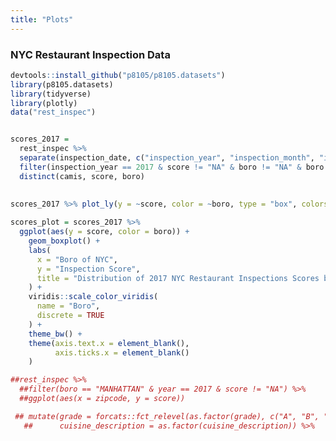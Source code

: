 ```yaml
---
title: "Plots"
---
```


### NYC Restaurant Inspection Data

```r
devtools::install_github("p8105/p8105.datasets")
library(p8105.datasets)
library(tidyverse)
library(plotly)
data("rest_inspec")


scores_2017 = 
  rest_inspec %>% 
  separate(inspection_date, c("inspection_year", "inspection_month", "inspection_day"), sep = "-") %>% 
  filter(inspection_year == 2017 & score != "NA" & boro != "NA" & boro != "Missing") %>%
  distinct(camis, score, boro)
  
  
scores_2017 %>% plot_ly(y = ~score, color = ~boro, type = "box", colors = "Set2")

scores_plot = scores_2017 %>% 
  ggplot(aes(y = score, color = boro)) +
    geom_boxplot() +
    labs(
      x = "Boro of NYC",
      y = "Inspection Score",
      title = "Distribution of 2017 NYC Restaurant Inspections Scores by Boro"
    ) +
    viridis::scale_color_viridis(
      name = "Boro",
      discrete = TRUE
    ) +
    theme_bw() +
    theme(axis.text.x = element_blank(),
          axis.ticks.x = element_blank()
    ) 

##rest_inspec %>% 
  ##filter(boro == "MANHATTAN" & year == 2017 & score != "NA") %>% 
  ##ggplot(aes(x = zipcode, y = score))
```

```r
 ## mutate(grade = forcats::fct_relevel(as.factor(grade), c("A", "B", "C", "Z", "P")),
   ##      cuisine_description = as.factor(cuisine_description)) %>%
```

